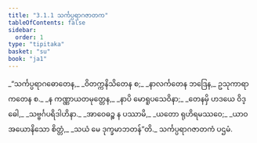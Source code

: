 ```yaml
---
title: "3.1.1 သင်္ကပ္ပရာဂဇာတက"
tableOfContents: false
sidebar:
  order: 1
type: "tipitaka"
basket: "su"
book: "ja1"
---
```



<DynamicBreadcrumb />

<Division number="1" book="ja1">

<Paragraph number="670" type="verses" book="ja1">
_“သင်္ကပ္ပရာဂဓောတေန,_  
_ဝိတက္ကနိသိတေန စ;_  
_နာလင်္ကတေန ဘဒြေန,_  
ဥသုကာရာကတေန စ._  

</Paragraph>

</Division>
<Division number="2" book="ja1">

<Paragraph number="671" type="verses" book="ja1">
_န ကဏ္ဏာယတမုတ္တေန,_  
_နာပိ မောရူပသေဝိနာ;_  
_တေနမှိ ဟဒယေ ဝိဒ္ဓေါ,_  
_သဗ္ဗင်္ဂပရိဒါဟိနာ._  

</Paragraph>

</Division>
<Division number="3" book="ja1">

<Paragraph number="672" type="verses" book="ja1">
_အာဝေဓဉ္စ န ပဿာမိ,_  
_ယတော ရုဟိရမဿဝေ;_  
_ယာဝ အယောနိသော စိတ္တံ,_  
_သယံ မေ ဒုက္ခမာဘတန်”တိ._  


</Paragraph>
</Division>

<Paragraph number="673" type="center" book="ja1">
သင်္ကပ္ပရာဂဇာတကံ ပဌမံ.
</Paragraph>